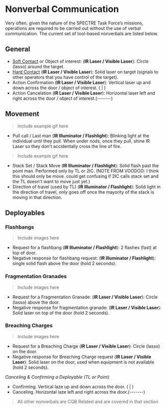 # Nonverbal Communication
Very often, given the nature of the SPECTRE Task Force’s missions, operations are required to be carried out without the use of verbal communication. The current set of tool-based nonverbals are listed below. 

## General
- [Soft Contact](/docs/section-maneuvers/reaction-to-contact#types-of-contact) or Object of interest: (**IR Laser / Visible Laser**): Circle (lasso) around the target.
- [Hard Contact](/docs/section-maneuvers/reaction-to-contact#types-of-contact) (**IR Laser / Visible Laser**): Solid laser on target (signals to other operators that you have control of the target).
- Action Confirmation (**IR Laser / Visible Laser**): Vertical laser up and down across the door / object of interest. ( | )
- Action Cancelation (**IR Laser / Visible Laser**): Horizontal laser left and right across the door / object of interest.(-------)

## Movement
> Include example gif here
- Pull call / Last man (**IR Illuminator / Flashlight**): Blinking light at the individual until they pull. When under nods, once they pull, shine IR Laser so they don't accidentally cross the line of fire. 
> Include example gif here
- Stack Set / Stack Move (**IR Illuminator / Flashlight**): Solid flash past the point man. Performed only by TL or 2IC. (NOTE FROM VOODOO: I think this should only be move. could get confusing if 2IC calls stack set and the TL doesn't want to move just yet.)  
- Direction of travel (used by TL) (**IR Illuminator / Flashlight**): Solid light in the direction of travel, only goes off once the mayority of the stack is moving in that direction.

## Deployables

### Flashbangs
> Include images here
- Request for a flashbang (**IR Illuminator / Flashlight**): 2 flashes (fast) at top of door.
- Negative response for flashbang request: (**IR Illuminator / Flashlight**): single solid flash above the door (hold 2 seconds).

### Fragmentation Granades
> Include images here
- Request for a Fragmentation Granade: (**IR Laser / Visible Laser**): Circle (lasso) above the door.
- Negative response for fragmentation granade: (**IR Laser / Visible Laser**): Solid laser on top of the door (hold 2 seconds).

### Breaching Charges
> Include images here
- Request for a Breaching Charge (**IR Laser / Visible Laser**): Circle (lasso) on the door.
- Negative response for Breaching Charge request (**IR Laser / Visible Laser**): Solid laser on the door, used when equipment is not available (hold 2 seconds).

_Canceling & Confirming a Deployable (TL or Point)_

- Confirming. Vertical laze up and down across the door. ( | )
- Canceling. Horizontal laze left and right across the door.(-------)

> All other nonverbals are CQB Related and are covered in that section
